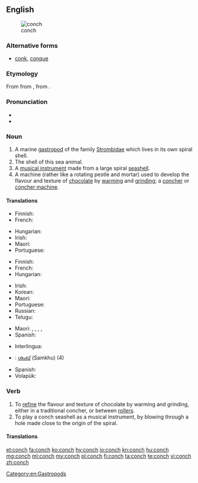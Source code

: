 ==English==
{{wikipedia|dab=Conch (disambiguation)}}
[[File:Sea shell (Trinidad & Tobago 2009).jpg|thumb|right|conch]]

===Alternative forms===
* [[conk]], [[conque]]

===Etymology===
From {{etyl|la|en}} {{term|concha|lang=la}} from {{etyl|grc|en}} {{term|κόγχη||mussel|lang=grc}}, from {{etyl|ine-pro|en}} {{m|ine-pro|*konkhe||shell, mussel}}.

===Pronunciation===
* {{IPA|/kɒŋk/|/kɒntʃ/|lang=en}}
* {{rhymes|ɒŋk|ɒntʃ|lang=en}}

===Noun===
{{en-noun|conches|conchs}}

# A marine [[gastropod]] of the family [[Strombidae]] which lives in its own spiral shell.
# The shell of this sea animal.
# A [[musical instrument]] made from a large spiral [[seashell]].
# A machine (rather like a rotating pestle and mortar) used to develop the flavour and texture of [[chocolate]] by [[warming]] and [[grinding]]; a [[concher]] or [[concher machine]].

====Translations====
{{trans-top|marine mollusc}}
* Finnish: {{t|fi|siipikotilo}}
* French: {{t+|fr|conque}}
{{trans-mid}}
* Hungarian: {{t+|hu|kagyló}}
* Irish: {{t+|ga|sliogán|m}}
* Maori: {{t|mi|wahanui}}
* Portuguese: {{t+|pt|búzio|m}}
{{trans-bottom}}

{{trans-top|shell of this sea animal}}
* Finnish: {{t|fi|siipikotilo|alt=siipikotilon}} {{t+|fi|kuori}}
* French: {{t+|fr|conque}}
* Hungarian: {{t+|hu|kagylóhéj}}
{{trans-mid}}
* Irish: {{t+|ga|sliogán|m}}
* Korean: {{t|ko|조가비|sc=Kore}}
* Maori: {{t|mi|wahanui}}
* Portuguese: {{t+|pt|búzio|m}}
* Russian: {{t+|ru|ра́ковина|f}}
* Telugu: {{t+|te|శంఖము}}
{{trans-bottom}}

{{trans-top|musical instrument}}
{{trans-mid}}
* Maori: {{t|mi|pūpakapaka}}, {{t|mi|potipoti}}, {{t|mi|pūmoana}}, {{t|mi|pūtātara}}, {{t|mi|pūtoto}}
* Spanish: {{t+|es|concha}}
{{trans-bottom}}

{{trans-top|machine}}
{{trans-mid}}
{{trans-bottom}}

{{checktrans-top}}
* Interlingua: {{t-check|ia|concha}}
* {{ttbc|ml}}: [[ശംഖ്]] (Samkhu) (4)
* Spanish: {{t-check|es|concha}}
* Volapük: {{t-check|vo|koan}}
{{trans-bottom}}

===Verb===
{{en-verb|conches|conching|conched}}

# To [[refine]] the flavour and texture of chocolate by warming and grinding, either in a traditional concher, or between [[roller]]s.
# To play a conch seashell as a musical instrument, by blowing through a hole made close to the origin of the spiral.

====Translations====
{{trans-top|to refine the flavour of chocolate}}
{{trans-mid}}
{{trans-bottom}}

{{trans-top|to play a conch seashell}}
{{trans-mid}}
{{trans-bottom}}

[[Category:en:Gastropods]]

[[et:conch]]
[[fa:conch]]
[[ko:conch]]
[[hy:conch]]
[[io:conch]]
[[kn:conch]]
[[hu:conch]]
[[mg:conch]]
[[ml:conch]]
[[my:conch]]
[[pl:conch]]
[[fi:conch]]
[[ta:conch]]
[[te:conch]]
[[vi:conch]]
[[zh:conch]]